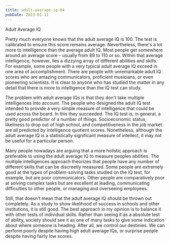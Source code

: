 ```yaml
---
title: adult-average-iq-04
pubDate: 2023-01-11
---
```


Adult Average IQ

Pretty much everyone knows that the adult average IQ is 100. The test is calibrated to ensure this score remains average. Nevertheless, there's a lot more to intelligence than the average adult IQ. Most people get somewhere around an average score – usually from 89 to 110 or so. Within that average intelligence, however, lies a dizzying array of different abilities and skills. For example, some people with a very typical adult average IQ exceed in one area of accomplishment. There are people with unremarkable adult IQ scores who are amazing communicators, proficient musicians, or even pioneering scientists. It is clear to anyone who has studied the matter in any detail that there is more to intelligence than the IQ test can study.

The problem with adult average IQs is that they don't take multiple intelligences into account. The people who designed the adult IQ test intended to provide a very simple measure of intelligence that could be used across the board. In this they succeeded. The IQ test is, in general, a pretty good predictor of a number of things. Socioeconomic status, likeliness to drop out of high school, and competitiveness in the job market are all predicted by intelligence quotient scores. Nonetheless, although the adult average IQ is a statistically significant measure of intellect, it may not be useful for a particular person.

Many people nowadays are arguing that a more holistic approach is preferable to using the adult average IQ to measure peoples abilities. The multiple intelligences approach theorizes that people have any number of different skills that can be discreetly measured. Some people are extremely good at the types of problem-solving tasks studied on the IQ test, for example, but are poor communicators. Other people are comparatively poor at solving complex tasks but are excellent at leading, communicating difficulties to other people, or managing and overseeing employees. 

Still, that doesn't mean that the adult average IQ should be thrown out completely. As a study to show likelihood of success in schools and other institutions, it is still good. The best approach in my opinion is to balance it with other tests of individual skills. Rather than seeing it as a absolute test of ability, society should see it as one of many tasks to give some indication about where someone is heading. After all, we control our destinies. We can perform poorly despite having high adult average IQs, or surprise people despite having fairly low scores.